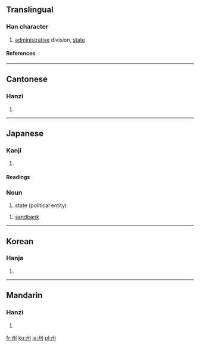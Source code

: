 ==Translingual==
===Han character===
{{Han char|rn=47|rad=巛|as=03|sn=6|four=3200<sub>0</sub>|canj=戈中戈中 (ILIL)}}
# [[administrative]] division, [[state]]
====References====
{{Han ref|kx=0324.010|dkj=08678|dj=0624.090|hdz=10046.030|uh=5DDE|ud=24030|bh=A67B|bd=42619}}
----
==Cantonese==
===Hanzi===
{{yue-hanzi|jyut=|y=jau1}}
# {{defn|Cantonese}}
----
==Japanese==
===Kanji===
{{ja-kanji|grade=3|rs=巛03}}
# {{defn|Japanese}} 
====Readings====
{{ja-readings|on=[[しゅう]] (''shū''), [[す]] (''su'')|kun=[[す]] (''su''), [[しま]] (''shima'')}}

===Noun===
{{ja-noun|k|hira=しゅう|rom=shū}}
# state (political entity)

{{ja-noun|k|hira=す|rom=su}}
# [[sandbank]]
----
==Korean==
===Hanja===
{{ko-hanja|hangeul=[[주]]|rv=ju|mr=chu}}
# {{defn|Korean}}
----

==Mandarin==
===Hanzi===
{{cmn-hanzi|pin=[[zhōu]] ([[zhou1]])|wg=chou<sup>1</sup>}}
# {{defn|Mandarin}}

[[fr:州]]
[[ku:州]]
[[ja:州]]
[[pl:州]]